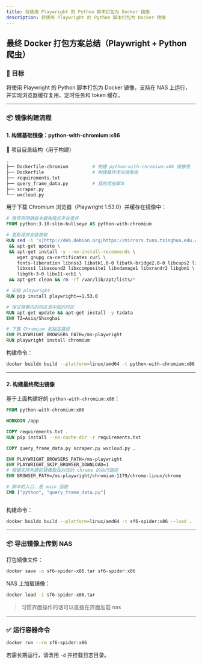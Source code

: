 ```yaml
---
title: 将使用 Playwright 的 Python 脚本打包为 Docker 镜像
description: 将使用 Playwright 的 Python 脚本打包为 Docker 镜像
---
```


## 最终 Docker 打包方案总结（Playwright + Python 爬虫）

### 🎯 目标
将使用 Playwright 的 Python 脚本打包为 Docker 镜像，支持在 NAS 上运行，并实现浏览器缓存复用、定时任务和 token 缓存。

---

### 📦 镜像构建流程

#### 1. 构建基础镜像：python-with-chromium:x86

📁 项目目录结构（用于构建）

```bash
.
├── Dockerfile-chromium         # 构建 python-with-chromium:x86 镜像用
├── Dockerfile                  # 构建最终爬虫镜像用
├── requirements.txt
├── query_frame_data.py         # 我的爬虫脚本
├── scraper.py
└── wxcloud.py
```


用于下载 Chromium 浏览器（Playwright 1.53.0）并缓存在镜像中：

```dockerfile
# 推荐用明确版本避免隐式平台差异
FROM python:3.10-slim-bullseye AS python-with-chromium

# 更新源并安装依赖
RUN sed -i 's|http://deb.debian.org|https://mirrors.tuna.tsinghua.edu.cn|g' /etc/apt/sources.list \
 && apt-get update \
 && apt-get install -y --no-install-recommends \
    wget gnupg ca-certificates curl \
    fonts-liberation libnss3 libatk1.0-0 libatk-bridge2.0-0 libcups2 libdrm2 \
    libxss1 libasound2 libxcomposite1 libxdamage1 libxrandr2 libgbm1 \
    libgtk-3-0 libx11-xcb1 \
 && apt-get clean && rm -rf /var/lib/apt/lists/*

# 安装 playwright
RUN pip install playwright==1.53.0

# 保证镜像内的时区是中国的时区
RUN apt-get update && apt-get install -y tzdata
ENV TZ=Asia/Shanghai

# 下载 Chromium 到指定路径
ENV PLAYWRIGHT_BROWSERS_PATH=/ms-playwright
RUN playwright install chromium
```

构建命令：

```bash
docker buildx build --platform=linux/amd64 -t python-with-chromium:x86 --load -f Dockerfile-chromium .
```

---

#### 2. 构建最终爬虫镜像

基于上面构建好的 `python-with-chromium:x86`：

```dockerfile
FROM python-with-chromium:x86

WORKDIR /app

COPY requirements.txt .
RUN pip install --no-cache-dir -r requirements.txt

COPY query_frame_data.py scraper.py wxcloud.py .

ENV PLAYWRIGHT_BROWSERS_PATH=/ms-playwright
ENV PLAYWRIGHT_SKIP_BROWSER_DOWNLOAD=1
# 根据实际构建的镜像取找对应的 chrome 的执行路径
ENV BROWSER_PATH=/ms-playwright/chromium-1179/chrome-linux/chrome

# 脚本的入口，是 main 函数
CMD ["python", "query_frame_data.py"]
```

```python

```

构建命令：

```bash
docker buildx build --platform=linux/amd64 -t sf6-spider:x86 --load .
```

---

### 📦 导出镜像上传到 NAS

打包镜像文件：

```bash
docker save -o sf6-spider-x86.tar sf6-spider:x86
```

NAS 上加载镜像：

```bash
docker load -i sf6-spider-x86.tar
```
> 习惯界面操作的话可以直接在界面加载 nas
---

### ✅ 运行容器命令

```bash
docker run --rm sf6-spider:x86
```

若需长期运行，请改用 `-d` 并挂载日志目录。